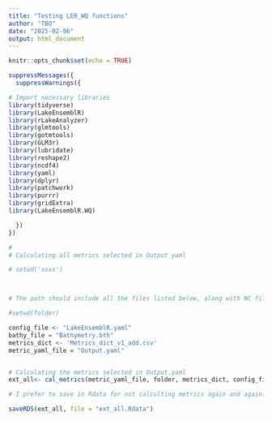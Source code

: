 ---
title: "Testing LER_WQ functions"
author: "TBO"
date: "2025-02-06"
output: html_document
---

```{r setup, include=FALSE}
knitr::opts_chunk$set(echo = TRUE)
```


```{r, echo=FALSE, warning=FALSE, message = FALSE}

suppressMessages({
  suppressWarnings({

# Import necessary libraries
library(tidyverse)
library(LakeEnsemblR)
library(rLakeAnalyzer)
library(glmtools)
library(gotmtools)
library(GLM3r)
library(lubridate)
library(reshape2)
library(ncdf4)
library(yaml)
library(dplyr)
library(patchwork)
library(purrr)
library(gridExtra)
library(LakeEnsemblR.WQ)

  })
})

```



```{r, echo=FALSE, warning=FALSE, message= FALSE, fig.width =9, fig.height=4}
# 
# Calculating all metrics selected in Output yaml

# setwd('xxxx')



# The path should include all the files listed below, along with NC files for model outputs. Each model output should be named Output.nc and stored in its respective folder, such as GLM/Output/Output.nc, SELMAPROTBAS/Output/Output.nc, and WET/Output/Output.nc."

#setwd(folder) 

config_file <- "LakeEnsemblR.yaml"
bathy_file = "Bathymetry.bth"
metrics_dict <- 'Metrics_dict_v1_add.csv'
metric_yaml_file = "Output.yaml"


# Calculating the metrics selected in Output.yaml
ext_all<- cal_metrics(metric_yaml_file, folder, metrics_dict, config_file, bathy_file)

# I prefer to save in Rdata for not calculting metrics again and again. Because it takes few minutes!

saveRDS(ext_all, file = "ext_all.Rdata")



```


